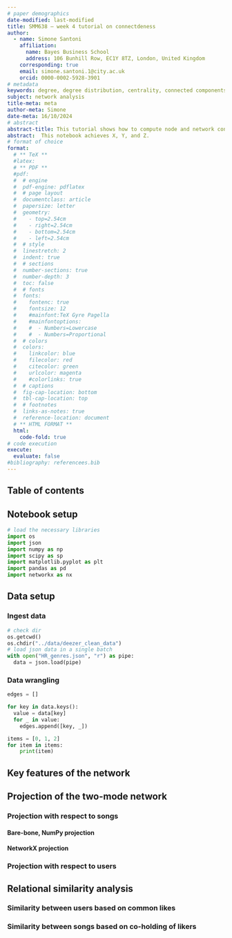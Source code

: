 ```yaml
---
# paper demographics
date-modified: last-modified
title: SMM638 ― week 4 tutorial on connectdeness
author:
  - name: Simone Santoni
    affiliation:
      name: Bayes Business School
      address: 106 Bunhill Row, EC1Y 8TZ, London, United Kingdom
    corresponding: true
    email: simone.santoni.1@city.ac.uk
    orcid: 0000-0002-5928-3901
# metadata
keywords: degree, degree distribution, centrality, connected components, clustering
subject: network analysis
title-meta: meta
author-meta: Simone 
date-meta: 16/10/2024
# abstract
abstract-title: This tutorial shows how to compute node and network connectdeness using Python's library NetworkX. The network data adopted in the notebook are illustrative examples and a few simulated networks.
abstract:  This notebook achieves X, Y, and Z.
# format of choice
format:
  # ** TeX **
  #latex:
  # ** PDF **
  #pdf:
  #  # engine
  #  pdf-engine: pdflatex
  #  # page layout
  #  documentclass: article
  #  papersize: letter
  #  geometry:
  #    - top=2.54cm
  #    - right=2.54cm
  #    - bottom=2.54cm
  #    - left=2.54cm
  #  # style
  #  linestretch: 2
  #  indent: true
  #  # sections
  #  number-sections: true
  #  number-depth: 3
  #  toc: false
  #  # fonts
  #  fonts:
  #    fontenc: true
  #    fontsize: 12
  #    #mainfont:TeX Gyre Pagella
  #    #mainfontoptions:
  #    #  - Numbers=Lowercase
  #    #  - Numbers=Proportional
  #  # colors
  #  colors:
  #    linkcolor: blue
  #    filecolor: red
  #    citecolor: green
  #    urlcolor: magenta
  #    #colorlinks: true
  #  # captions
  #  fig-cap-location: bottom
  #  tbl-cap-location: top
  #  # footnotes
  #  links-as-notes: true
  #  reference-location: document
  # ** HTML FORMAT **
  html:
    code-fold: true
# code execution
execute:
  evaluate: false
#bibliography: referencees.bib
---
```


## Table of contents


## Notebook setup

```python
# load the necessary libraries
import os
import json
import numpy as np
import scipy as sp
import matplotlib.pyplot as plt
import pandas as pd
import networkx as nx
```

## Data setup

### Ingest data

```python
# check dir
os.getcwd()
os.chdir("../data/deezer_clean_data")
# load json data in a single batch 
with open("HR_genres.json", "r") as pipe:
  data = json.load(pipe)
```

### Data wrangling

```python

edges = []

for key in data.keys():
  value = data[key]
  for _ in value:
    edges.append([key, _])

```


```python

items = [0, 1, 2]
for item in items:
    print(item)

```
## Key features of the network

## Projection of the two-mode network

### Projection with respect to songs

#### Bare-bone, NumPy projection


#### NetworkX projection

### Projection with respect to users

## Relational similarity analysis

### Similarity between users based on common likes


### Similarity between songs based on co-holding of likers
